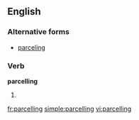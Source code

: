 ==English==

===Alternative forms===
*[[parceling]] 
===Verb===
'''parcelling'''

# {{British}} {{present participle of|[[parcel]]}}

[[fr:parcelling]]
[[simple:parcelling]]
[[vi:parcelling]]